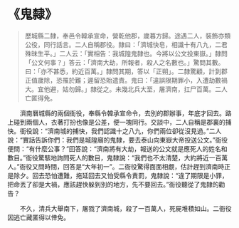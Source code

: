 # 《鬼隸》

> 歷城縣二隸，奉邑令韓承宣命，營乾他郡，歲暮方歸。途遇二人，裝飾亦類公役，同行話言。二人自稱郡役。隸曰：「濟城快皂，相識十有八九，二君殊昧生平。」二人云：「實相告：我城隍鬼隸也。今將以公文投東嶽。」隸問「公文何事？」答云：「濟南大劫，所報者，殺人之名數也。」驚問其數。曰：「亦不甚悉，約近百萬。」隸問其期，答以「正朔」。二隸驚顧，計到郡正值歲除，恐罹於難；遲留恐貽遣責。鬼曰：「違誤限期罪小，入遭劫數禍大。宜他避，姑勿歸。」隸從之。未幾北兵大至，屠濟南，扛尸百萬。二人亡匿得免。

&emsp;&emsp;濟南曆城縣的兩個衙役，奉縣令韓承宣命令，去別的郡辦事，年底才回去。路上碰到兩個人，衣著打扮也像是公差，便一塊同行。交談中，二人自稱是郡裏的捕快。衙役說：“濟南城的捕快，我們認識十之八九，你們兩位卻從沒見過。”二人說：“實話告訴你們：我們是城隍廟的鬼隸，要去泰山向東嶽大帝投送公文。”衙役便問：“有什麼公事？”回答說：“濟南將有大劫，報送的公文就是應死人的姓名和數目。”衙役驚駭地詢問死人的數目，鬼隸說：“我們也不太清楚，大約將近一百萬人。”衙役又問時間，回答是“大年初一”。二衙役驚得面面相覷，估計趕到濟南時正是除夕。回去恐怕遭難，拖延回去又怕受縣令責罰，鬼隸說：“違了期限是小罪，把命丟了卻是大禍，應該趕快躲到別的地方，先不要回去。”衙役聽從了鬼隸的勸告？

&emsp;&emsp;不久，清兵大舉南下，屠戮了濟南城，殺了一百萬人，死屍堆積如山。二衙役因逃亡藏匿得以倖免。
